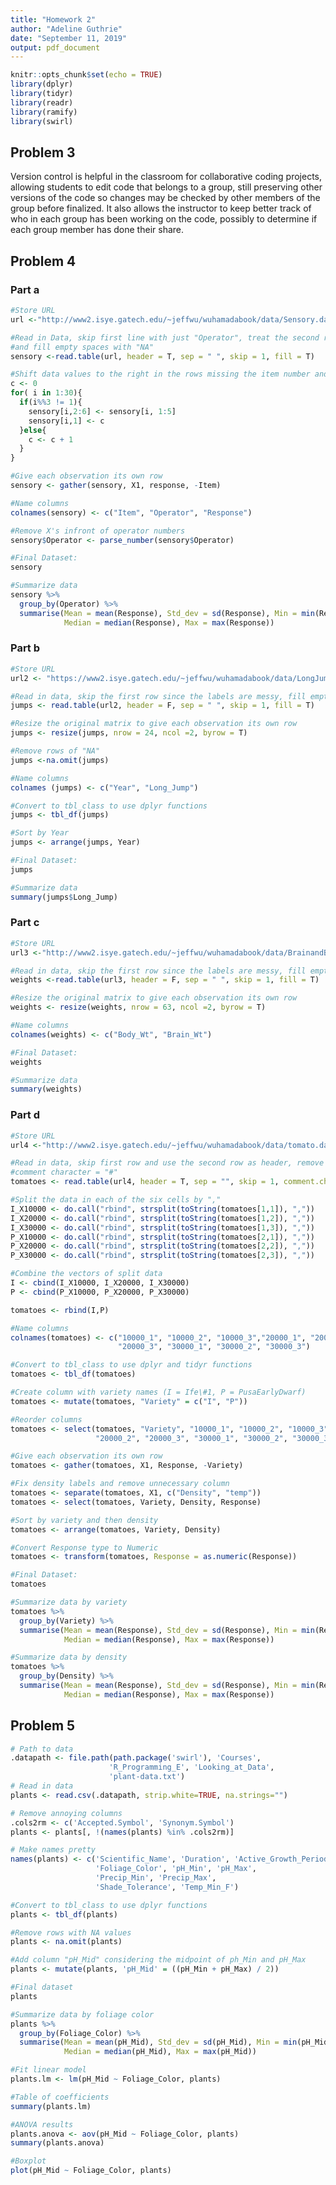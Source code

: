 ```yaml
---
title: "Homework 2"
author: "Adeline Guthrie"
date: "September 11, 2019"
output: pdf_document
---
```


```r
knitr::opts_chunk$set(echo = TRUE)
library(dplyr)
library(tidyr)
library(readr)
library(ramify)
library(swirl)
```

## Problem 3

Version control is helpful in the classroom for collaborative coding projects, allowing students to edit code that belongs to a group, still preserving other versions of the code so changes may be checked by other members of the group before finalized.  It also allows the instructor to keep better track of who in each group has been working on the code, possibly to determine if each group member has done their share.


## Problem 4
### Part a
```r
#Store URL
url <-"http://www2.isye.gatech.edu/~jeffwu/wuhamadabook/data/Sensory.dat"

#Read in Data, skip first line with just "Operator", treat the second row as the header,
#and fill empty spaces with "NA"
sensory <-read.table(url, header = T, sep = " ", skip = 1, fill = T)

#Shift data values to the right in the rows missing the item number and add the item number
c <- 0
for( i in 1:30){
  if(i%%3 != 1){
    sensory[i,2:6] <- sensory[i, 1:5]
    sensory[i,1] <- c
  }else{
    c <- c + 1
  }
}

#Give each observation its own row
sensory <- gather(sensory, X1, response, -Item)

#Name columns
colnames(sensory) <- c("Item", "Operator", "Response")

#Remove X's infront of operator numbers
sensory$Operator <- parse_number(sensory$Operator)

#Final Dataset:
sensory

#Summarize data
sensory %>%
  group_by(Operator) %>%
  summarise(Mean = mean(Response), Std_dev = sd(Response), Min = min(Response), 
            Median = median(Response), Max = max(Response))

```


### Part b
```r
#Store URL
url2 <- "https://www2.isye.gatech.edu/~jeffwu/wuhamadabook/data/LongJumpData.dat"

#Read in data, skip the first row since the labels are messy, fill empty spaces with "NA"
jumps <- read.table(url2, header = F, sep = " ", skip = 1, fill = T)

#Resize the original matrix to give each observation its own row
jumps <- resize(jumps, nrow = 24, ncol =2, byrow = T)

#Remove rows of "NA"
jumps <-na.omit(jumps)

#Name columns
colnames (jumps) <- c("Year", "Long_Jump")

#Convert to tbl_class to use dplyr functions
jumps <- tbl_df(jumps)

#Sort by Year 
jumps <- arrange(jumps, Year)

#Final Dataset:
jumps

#Summarize data
summary(jumps$Long_Jump)

```

### Part c
```r
#Store URL
url3 <-"http://www2.isye.gatech.edu/~jeffwu/wuhamadabook/data/BrainandBodyWeight.dat"

#Read in data, skip the first row since the labels are messy, fill empty spaces with "NA"
weights <-read.table(url3, header = F, sep = " ", skip = 1, fill = T)

#Resize the original matrix to give each observation its own row
weights <- resize(weights, nrow = 63, ncol =2, byrow = T)

#Name columns
colnames(weights) <- c("Body_Wt", "Brain_Wt")

#Final Dataset:
weights

#Summarize data
summary(weights)

```

### Part d
```r
#Store URL
url4 <-"http://www2.isye.gatech.edu/~jeffwu/wuhamadabook/data/tomato.dat"

#Read in data, skip first row and use the second row as header, remove the 
#comment character = "#"
tomatoes <- read.table(url4, header = T, sep = "", skip = 1, comment.char = "")

#Split the data in each of the six cells by ","
I_X10000 <- do.call("rbind", strsplit(toString(tomatoes[1,1]), ","))
I_X20000 <- do.call("rbind", strsplit(toString(tomatoes[1,2]), ","))
I_X30000 <- do.call("rbind", strsplit(toString(tomatoes[1,3]), ","))
P_X10000 <- do.call("rbind", strsplit(toString(tomatoes[2,1]), ","))
P_X20000 <- do.call("rbind", strsplit(toString(tomatoes[2,2]), ","))
P_X30000 <- do.call("rbind", strsplit(toString(tomatoes[2,3]), ","))

#Combine the vectors of split data
I <- cbind(I_X10000, I_X20000, I_X30000)
P <- cbind(P_X10000, P_X20000, P_X30000)

tomatoes <- rbind(I,P)

#Name columns
colnames(tomatoes) <- c("10000_1", "10000_2", "10000_3","20000_1", "20000_2", 
                        "20000_3", "30000_1", "30000_2", "30000_3")

#Convert to tbl_class to use dplyr and tidyr functions
tomatoes <- tbl_df(tomatoes)

#Create column with variety names (I = Ife\#1, P = PusaEarlyDwarf)
tomatoes <- mutate(tomatoes, "Variety" = c("I", "P")) 

#Reorder columns
tomatoes <- select(tomatoes, "Variety", "10000_1", "10000_2", "10000_3","20000_1",
                   "20000_2", "20000_3", "30000_1", "30000_2", "30000_3" )

#Give each observation its own row
tomatoes <- gather(tomatoes, X1, Response, -Variety)

#Fix density labels and remove unnecessary column
tomatoes <- separate(tomatoes, X1, c("Density", "temp"))
tomatoes <- select(tomatoes, Variety, Density, Response)

#Sort by variety and then density
tomatoes <- arrange(tomatoes, Variety, Density)

#Convert Response type to Numeric
tomatoes <- transform(tomatoes, Response = as.numeric(Response))

#Final Dataset:
tomatoes

#Summarize data by variety
tomatoes %>%
  group_by(Variety) %>%
  summarise(Mean = mean(Response), Std_dev = sd(Response), Min = min(Response), 
            Median = median(Response), Max = max(Response))

#Summarize data by density 
tomatoes %>%
  group_by(Density) %>%
  summarise(Mean = mean(Response), Std_dev = sd(Response), Min = min(Response), 
            Median = median(Response), Max = max(Response))


```

## Problem 5

```r

# Path to data
.datapath <- file.path(path.package('swirl'), 'Courses',
                      'R_Programming_E', 'Looking_at_Data',
                      'plant-data.txt')
# Read in data
plants <- read.csv(.datapath, strip.white=TRUE, na.strings="")

# Remove annoying columns
.cols2rm <- c('Accepted.Symbol', 'Synonym.Symbol')
plants <- plants[, !(names(plants) %in% .cols2rm)]

# Make names pretty
names(plants) <- c('Scientific_Name', 'Duration', 'Active_Growth_Period',
                   'Foliage_Color', 'pH_Min', 'pH_Max',
                   'Precip_Min', 'Precip_Max',
                   'Shade_Tolerance', 'Temp_Min_F')

#Convert to tbl_class to use dplyr functions
plants <- tbl_df(plants)

#Remove rows with NA values
plants <- na.omit(plants)

#Add column "pH_Mid" considering the midpoint of ph_Min and pH_Max
plants <- mutate(plants, 'pH_Mid' = ((pH_Min + pH_Max) / 2))

#Final dataset
plants

#Summarize data by foliage color
plants %>%
  group_by(Foliage_Color) %>%
  summarise(Mean = mean(pH_Mid), Std_dev = sd(pH_Mid), Min = min(pH_Mid), 
            Median = median(pH_Mid), Max = max(pH_Mid))

#Fit linear model
plants.lm <- lm(pH_Mid ~ Foliage_Color, plants)

#Table of coefficients
summary(plants.lm)

#ANOVA results
plants.anova <- aov(pH_Mid ~ Foliage_Color, plants)
summary(plants.anova)

#Boxplot
plot(pH_Mid ~ Foliage_Color, plants)

```